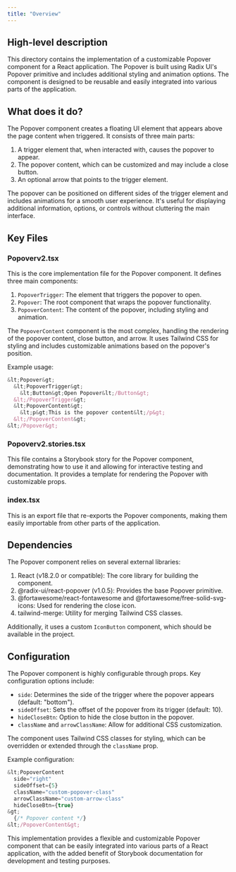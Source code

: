 ```yaml
---
title: "Overview"
---
```


## High-level description
This directory contains the implementation of a customizable Popover component for a React application. The Popover is built using Radix UI's Popover primitive and includes additional styling and animation options. The component is designed to be reusable and easily integrated into various parts of the application.

## What does it do?
The Popover component creates a floating UI element that appears above the page content when triggered. It consists of three main parts:

1. A trigger element that, when interacted with, causes the popover to appear.
2. The popover content, which can be customized and may include a close button.
3. An optional arrow that points to the trigger element.

The popover can be positioned on different sides of the trigger element and includes animations for a smooth user experience. It's useful for displaying additional information, options, or controls without cluttering the main interface.

## Key Files

### Popoverv2.tsx
This is the core implementation file for the Popover component. It defines three main components:

1. `PopoverTrigger`: The element that triggers the popover to open.
2. `Popover`: The root component that wraps the popover functionality.
3. `PopoverContent`: The content of the popover, including styling and animation.

The `PopoverContent` component is the most complex, handling the rendering of the popover content, close button, and arrow. It uses Tailwind CSS for styling and includes customizable animations based on the popover's position.

Example usage:

```jsx
&lt;Popover&gt;
  &lt;PopoverTrigger&gt;
    &lt;Button&gt;Open Popover&lt;/Button&gt;
  &lt;/PopoverTrigger&gt;
  &lt;PopoverContent&gt;
    &lt;p&gt;This is the popover content&lt;/p&gt;
  &lt;/PopoverContent&gt;
&lt;/Popover&gt;
```

### Popoverv2.stories.tsx
This file contains a Storybook story for the Popover component, demonstrating how to use it and allowing for interactive testing and documentation. It provides a template for rendering the Popover with customizable props.

### index.tsx
This is an export file that re-exports the Popover components, making them easily importable from other parts of the application.

## Dependencies
The Popover component relies on several external libraries:

1. React (v18.2.0 or compatible): The core library for building the component.
2. @radix-ui/react-popover (v1.0.5): Provides the base Popover primitive.
3. @fortawesome/react-fontawesome and @fortawesome/free-solid-svg-icons: Used for rendering the close icon.
4. tailwind-merge: Utility for merging Tailwind CSS classes.

Additionally, it uses a custom `IconButton` component, which should be available in the project.

## Configuration
The Popover component is highly configurable through props. Key configuration options include:

- `side`: Determines the side of the trigger where the popover appears (default: "bottom").
- `sideOffset`: Sets the offset of the popover from its trigger (default: 10).
- `hideCloseBtn`: Option to hide the close button in the popover.
- `className` and `arrowClassName`: Allow for additional CSS customization.

The component uses Tailwind CSS classes for styling, which can be overridden or extended through the `className` prop.

Example configuration:

```jsx
&lt;PopoverContent
  side="right"
  sideOffset={5}
  className="custom-popover-class"
  arrowClassName="custom-arrow-class"
  hideCloseBtn={true}
&gt;
  {/* Popover content */}
&lt;/PopoverContent&gt;
```

This implementation provides a flexible and customizable Popover component that can be easily integrated into various parts of a React application, with the added benefit of Storybook documentation for development and testing purposes.